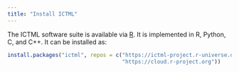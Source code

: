 ```yaml
---
title: "Install ICTML"
---
```


The ICTML software suite is available via [R].  It is implemented in R,
Python, C, and C++.  It can be installed as:

```r
install.packages("ictml", repos = c("https://ictml-project.r-universe.dev",
                                    "https://cloud.r-project.org"))
```

[R]: https://www.r-project.org/